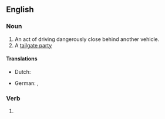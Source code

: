 ==English==

===Noun===
{{head|en|noun}}

# An act of driving dangerously close behind another vehicle.
# A [[tailgate party]] {{gloss|a social event held on and around the open tailgate of a vehicle}}

====Translations====
{{trans-top|driving dangerously close behind another vehicle}}
* Dutch: {{t|nl|bumperkleven}}
{{trans-mid}}
* German: {{t|de|[[zu]] [[dichtes]] [[Auffahren]]}}, {{t|de|Drängeln}}
{{trans-bottom}}

===Verb===
{{head|en|present participle}}

# {{present participle of|tailgate|lang=en|nocat=1}}